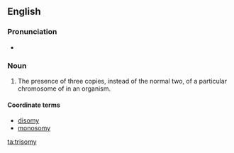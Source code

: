 ==English==
{{wikipedia}}

===Pronunciation===
* {{IPA|/ˈtraɪ.səʊmi/}}

===Noun===
{{en-noun|trisomies}}

# The presence of three copies, instead of the normal two, of a particular chromosome of in an organism.

====Coordinate terms====
* [[disomy]]
* [[monosomy]]

[[ta:trisomy]]